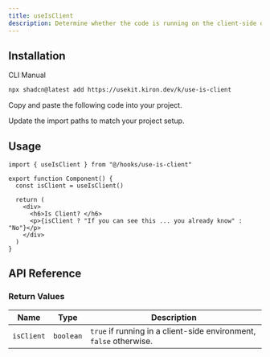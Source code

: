 ```yaml
---
title: useIsClient
description: Determine whether the code is running on the client-side or server-side with useIsClient.
---
```


<ComponentPreview name="use-is-client-demo" />

## Installation

<Tabs defaultValue="cli">

<TabsList>
  <TabsTrigger value="cli">CLI</TabsTrigger>
  <TabsTrigger value="manual">Manual</TabsTrigger>
</TabsList>

<TabsContent value="cli">

```bash
npx shadcn@latest add https://usekit.kiron.dev/k/use-is-client
```

</TabsContent>

<TabsContent value="manual">

<Steps>

<Step>Copy and paste the following code into your project.</Step>

<ComponentSource name="use-is-client" />

<Step>Update the import paths to match your project setup.</Step>

</Steps>

</TabsContent>

</Tabs>

## Usage

```tsx {1, 4}
import { useIsClient } from "@/hooks/use-is-client"

export function Component() {
  const isClient = useIsClient()

  return (
    <div>
      <h6>Is Client? </h6>
      <p>{isClient ? "If you can see this ... you already know" : "No"}</p>
    </div>
  )
}
```

## API Reference

### Return Values

| Name       | Type      | Description                                                        |
| ---------- | --------- | ------------------------------------------------------------------ |
| `isClient` | `boolean` | `true` if running in a client-side environment, `false` otherwise. |
